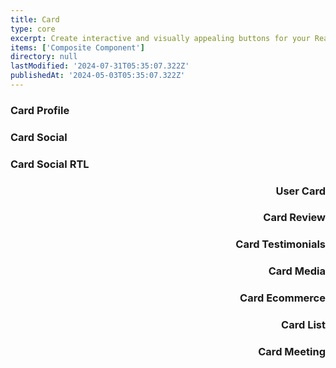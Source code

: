 ```yaml
---
title: Card
type: core
excerpt: Create interactive and visually appealing buttons for your React applications. Customize styles, sizes, and behaviors to enhance user engagement and streamline navigation.
items: ['Composite Component']
directory: null
lastModified: '2024-07-31T05:35:07.322Z'
publishedAt: '2024-05-03T05:35:07.322Z'
---
```


### Card Profile

<Playground name="cardProfile" root="card" direction="column" />

### Card Social

<Playground name="cardSocial" root="card" direction="column" />

### Card Social RTL

<Playground name="cardSocialRtl" root="card" direction="column" dir="rtl" />

### User Card

<Playground name="cardUser" root="card" direction="column" />

### Card Review

<Playground name="cardReview" root="card" direction="column" />

### Card Testimonials

<Playground name="cardTestimonials" root="card" direction="column" />

### Card Media

<Playground name="cardMedia" root="card" direction="column" />

### Card Ecommerce

<Playground name="cardEcommerce" root="card" direction="column" />

### Card List

<Playground name="cardList" root="card" direction="column" />

### Card Meeting

<Playground name="cardMeeting" root="card" direction="column" />

